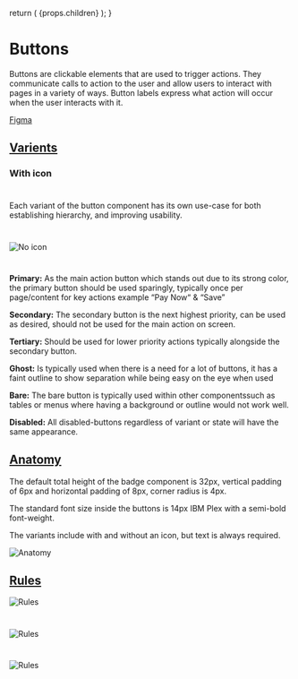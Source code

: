 

  return (
    <Layout
      title="Design"
      sideNav="design"
      editPageRoute="design/components/buttons"
      shouldIncludePageIndex
    >
      {props.children}
    </Layout>
  );
}

# Buttons

<IntroText>
  Buttons are clickable elements that are used to trigger actions. They
  communicate calls to action to the user and allow users to interact with pages
  in a variety of ways. Button labels express what action will occur when the
  user interacts with it.
</IntroText>

[Figma](<https://www.figma.com/file/W3hxWj6VZydNaNGJSGxRsV/TableKit-Components-(3.0)?node-id=1635%3A4921>)

## [Varients](website/src/design/components/buttons.html#varients)

### With icon

#

Each variant of the button component has its own use-case for both establishing hierarchy, and improving usability.

#

![No icon](/static/img/components/button-varients.png 'Badges with no icon')

#

**Primary:**
As the main action button which stands out due to its strong color, the primary button should be used sparingly, typically once per page/content for key actions example “Pay Now“ & “Save”

**Secondary:**
The secondary button is the next highest priority, can be used as desired, should not be used for the main action on screen.

**Tertiary:**
Should be used for lower priority actions typically alongside the secondary button.

**Ghost:**
Is typically used when there is a need for a lot of buttons, it has a faint outline to show separation while being easy on the eye when used

**Bare:**
The bare button is typically used within other componentssuch as tables or menus where having a background or outline would not work well.

**Disabled:**
All disabled-buttons regardless of variant or state will have the same appearance.

## [Anatomy](website/src/design/components/buttons.html#anatomy)

The default total height of the badge component is 32px, vertical padding of 6px and horizontal padding of 8px, corner radius is 4px.

The standard font size inside the buttons is 14px IBM Plex with a semi-bold font-weight.

The variants include with and without an icon, but text is always required.

![Anatomy](/static/img/components/button-anatomy.png 'Anatomy of the badge component')

## [Rules](website/src/design/components/badges.html#rules)

![Rules](/static/img/components/button-rule-1.png 'Badge rules #1')

#

![Rules](/static/img/components/button-rule-2.png 'Badge rules #2')

#

![Rules](/static/img/components/button-rule-3.png 'Badge rules #3')
